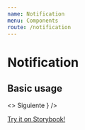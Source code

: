```yaml
---
name: Notification
menu: Components
route: /notification
---
```



# Notification

<PropsTable of={Notification} />

## Basic usage

<Playground>
  <ThemeProvider theme={welp_ar.theme}>
    <>
      <GlobalStyle theme={welp_ar.theme} />
      <Notification
        header={
          welp_ar.wording.onboarding.notifications.productNotAvailable.headline
        }
        subHeader={
          welp_ar.wording.onboarding.notifications.productNotAvailable
            .description
        }
        data={welp_ar.wording.onboarding.notifications.productNotAvailable.list}
        icon={
          welp_ar.wording.onboarding.notifications.productNotAvailable.emoji
        }
        action={
          <Button isBlocked data='notification_button'>
            Siguiente
          </Button>
        }
      />
      <Notification
        header={welp_ar.wording.onboarding.success.headline}
        subHeader={welp_ar.wording.onboarding.success.description}
        data={welp_ar.wording.onboarding.success.list}
        imageUrl={'./public/images/posta-success.png'}
      />
    </>
  </ThemeProvider>
</Playground>

[Try it on Storybook!](./storybook/index.html?path=/story/notification--with-default-props)
